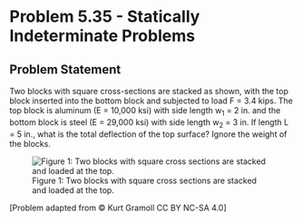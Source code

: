 # Problem 5.35 - Statically Indeterminate Problems {.unnumbered}

## Problem Statement
Two blocks with square cross-sections are stacked as shown, with the top block inserted into the bottom block and subjected to load F = 3.4 kips. The top block is aluminum (E = 10,000 ksi) with side length w<sub>1</sub> = 2 in.  and the bottom block is steel (E = 29,000 ksi) with side length w<sub>2</sub> = 3 in. If length L = 5 in., what is the total deflection of the top surface? Ignore the weight of the blocks.


![Figure 1: Two blocks with square cross sections are stacked and loaded at the top.](images/193.png){fig-alt="Picture with two blocks stacked on top of each other. The bottom block is steel and has a width w[2] and a length L. The top block is aluminum and has a width w[1] and length L. The load is applied to the top of the aluminum block."}

\[Problem adapted from © Kurt Gramoll CC BY NC-SA 4.0\]